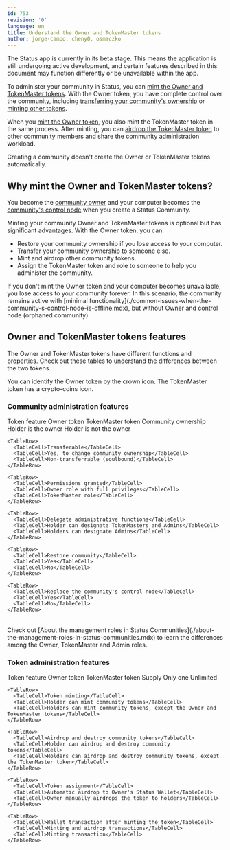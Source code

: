 ```yaml
---
id: 753
revision: '0'
language: en
title: Understand the Owner and TokenMaster tokens
author: jorge-campo, cheny0, osmaczko
---
```


<Admonition type="beta" status="Status app is currently in beta stage">
  The Status app is currently in its beta stage. This means the application is still undergoing active development, and certain features described in this document may function differently or be unavailable within the app.
</Admonition>

To administer your community in Status, you can [mint the Owner and TokenMaster tokens](./mint-the-owner-and-tokenmaster-tokens.mdx). With the Owner token, you have complete control over the community, including [transferring your community's ownership](./transfer-your-community-s-ownership.mdx) or [minting other tokens](./mint-tokens-for-your-community.mdx).

When you [mint the Owner token](./mint-the-owner-and-tokenmaster-tokens.mdx), you also mint the TokenMaster token in the same process. After minting, you can [airdrop the TokenMaster token](./how-to-airdrop-the-tokenmaster-token.mdx) to other community members and share the community administration workload.

<Admonition type="info">
  Creating a community doesn't create the Owner or TokenMaster tokens automatically.
</Admonition>

## Why mint the Owner and TokenMaster tokens?

You become the [community owner](./permissions-by-role-in-status-communities.mdx) and your computer becomes the [community's control node](./about-the-control-node-in-status-communities.mdx) when you create a Status Community.

Minting your community Owner and TokenMaster tokens is optional but has significant advantages. With the Owner token, you can:

- Restore your community ownership if you lose access to your computer.
- Transfer your community ownership to someone else.
- Mint and airdrop other community tokens.
- Assign the TokenMaster token and role to someone to help you administer the community.

<Admonition type="caution">
  If you don't mint the Owner token and your computer becomes unavailable, you lose access to your community forever.
  In this scenario, the community remains active with [minimal functionality](./common-issues-when-the-community-s-control-node-is-offline.mdx), but without Owner and control node (orphaned community).
</Admonition>

## Owner and TokenMaster tokens features

The Owner and TokenMaster tokens have different functions and properties. Check out these tables to understand the differences between the two tokens.

<Admonition type="tip">
  You can identify the Owner token by the <CrownIcon /> crown icon. The TokenMaster token has a <TokenSaleDesktopIcon /> crypto-coins icon.
</Admonition>

### Community administration features

<Table>
  <TableHead>
    <TableHeader>Token feature</TableHeader>
    <TableHeader>Owner token</TableHeader>
    <TableHeader>TokenMaster token</TableHeader>
  </TableHead>

  <TableContent>
    <TableRow>
      <TableCell>Community ownership</TableCell>
      <TableCell>Holder is the owner</TableCell>
      <TableCell>Holder is not the owner</TableCell>
    </TableRow>

    <TableRow>
      <TableCell>Transferable</TableCell>
      <TableCell>Yes, to change community ownership</TableCell>
      <TableCell>Non-transferrable (soulbound)</TableCell>
    </TableRow>

    <TableRow>
      <TableCell>Permissions granted</TableCell>
      <TableCell>Owner role with full privileges</TableCell>
      <TableCell>TokenMaster role</TableCell>
    </TableRow>

    <TableRow>
      <TableCell>Delegate administrative functions</TableCell>
      <TableCell>Holder can designate TokenMasters and Admins</TableCell>
      <TableCell>Holders can designate Admins</TableCell>
    </TableRow>

    <TableRow>
      <TableCell>Restore community</TableCell>
      <TableCell>Yes</TableCell>
      <TableCell>No</TableCell>
    </TableRow>

    <TableRow>
      <TableCell>Replace the community's control node</TableCell>
      <TableCell>Yes</TableCell>
      <TableCell>No</TableCell>
    </TableRow>
  </TableContent>
</Table>

<Admonition type="info">
  Check out [About the management roles in Status Communities](./about-the-management-roles-in-status-communities.mdx) to learn the differences among the Owner, TokenMaster and Admin roles.
</Admonition>

### Token administration features

<Table>
  <TableHead>
    <TableHeader>Token feature</TableHeader>
    <TableHeader>Owner token</TableHeader>
    <TableHeader>TokenMaster token</TableHeader>
  </TableHead>

  <TableContent>
    <TableRow>
      <TableCell>Supply</TableCell>
      <TableCell>Only one</TableCell>
      <TableCell>Unlimited</TableCell>
    </TableRow>

    <TableRow>
      <TableCell>Token minting</TableCell>
      <TableCell>Holder can mint community tokens</TableCell>
      <TableCell>Holders can mint community tokens, except the Owner and TokenMaster tokens</TableCell>
    </TableRow>

    <TableRow>
      <TableCell>Airdrop and destroy community tokens</TableCell>
      <TableCell>Holder can airdrop and destroy community tokens</TableCell>
      <TableCell>Holders can airdrop and destroy community tokens, except the TokenMaster token</TableCell>
    </TableRow>

    <TableRow>
      <TableCell>Token assignment</TableCell>
      <TableCell>Automatic airdrop to Owner's Status Wallet</TableCell>
      <TableCell>Owner manually airdrops the token to holders</TableCell>
    </TableRow>

    <TableRow>
      <TableCell>Wallet transaction after minting the token</TableCell>
      <TableCell>Minting and airdrop transactions</TableCell>
      <TableCell>Minting transaction</TableCell>
    </TableRow>
  </TableContent>
</Table>
